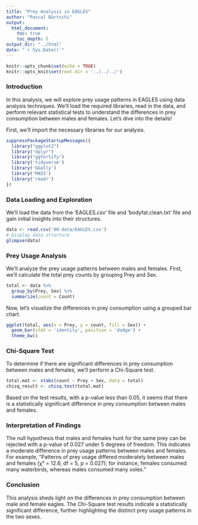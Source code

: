 ```yaml
---
title: "Prey Analysis in EAGLES"
author: "Pascal Bärtschi"
output:
  html_document:
    toc: true
    toc_depth: 5
output_dir: "../html"
date: "`r Sys.Date()`"
---
```


```r
knitr::opts_chunk$set(echo = TRUE)
knitr::opts_knit$set(root.dir = '../../../')
```

### Introduction

In this analysis, we will explore prey usage patterns in EAGLES using data analysis techniques. We'll load the required libraries, read in the data, and perform relevant statistical tests to understand the differences in prey consumption between males and females. Let's dive into the details!

First, we'll import the necessary libraries for our analysis.

```r

suppressPackageStartupMessages({
  library("ggplot2")
  library("dplyr")
  library("ggfortify")
  library('tidyverse')
  library('GGally')
  library('MASS')
  library('readr')
})
```

### Data Loading and Exploration

We'll load the data from the 'EAGLES.csv' file and 'bodyfat.clean.txt' file and gain initial insights into their structures.

```r
data <- read.csv('00-data/EAGLES.csv')
# Display data structure
glimpse(data)
```


### Prey Usage Analysis

We'll analyze the prey usage patterns between males and females. First, we'll calculate the total prey counts by grouping Prey and Sex.

```r

total <- data %>%
  group_by(Prey, Sex) %>%
  summarize(count = Count)
```

Now, let's visualize the differences in prey consumption using a grouped bar chart.

```r

ggplot(total, aes(x = Prey, y = count, fill = Sex)) +
  geom_bar(stat = 'identity', position = 'dodge') +
  theme_bw()
```

### Chi-Square Test

To determine if there are significant differences in prey consumption between males and females, we'll perform a Chi-Square test.

```r

total.mat <- xtabs(count ~ Prey + Sex, data = total)
chisq_result <- chisq.test(total.mat)
```

Based on the test results, with a p-value less than 0.05, it seems that there is a statistically significant difference in prey consumption between males and females.

### Interpretation of Findings

The null hypothesis that males and females hunt for the same prey can be rejected with a p-value of 0.027 under 5 degrees of freedom. This indicates a moderate difference in prey usage patterns between males and females. For example, "Patterns of prey usage differed moderately between males and females (χ² = 12.6, df = 5, p = 0.027); for instance, females consumed many waterbirds, whereas males consumed many voles."

### Conclusion

This analysis sheds light on the differences in prey consumption between male and female eagles. The Chi-Square test results indicate a statistically significant difference, further highlighting the distinct prey usage patterns in the two sexes.